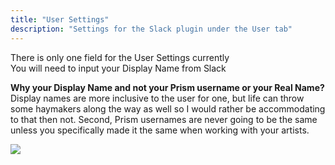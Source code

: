 ```yaml
---
title: "User Settings"
description: "Settings for the Slack plugin under the User tab"
---
```


There is only one field for the User Settings currently  
<Note>You will need to input your Display Name from Slack</Note>  
  
  
**Why your Display Name and not your Prism username or your Real Name?**
Display names are more inclusive to the user for one, but life can throw some haymakers along the way as well so I would rather be accommodating to that then not. 
Second, Prism usernames are never going to be the same unless you specifically made it the same when working with your artists. 
  
<img 
    src="/images/prism/slack/user_settings.webp"
    className="rounded-lg"
/>